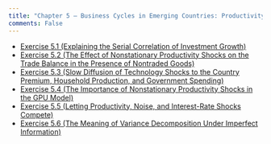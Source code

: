 ```yaml
---
title: "Chapter 5 – Business Cycles in Emerging Countries: Productivity Shocks versus Financial Fricitions"
comments: False
---
```


- [Exercise 5.1 (Explaining the Serial Correlation of Investment Growth)](5_1.qmd)
- [Exercise 5.2 (The Effect of Nonstationary Productivity Shocks on the Trade Balance in the Presence of Nontraded Goods)](5_2.qmd)
- [Exercise 5.3 (Slow Diffusion of  Technology Shocks to  the Country Premium, Household Production, and Government Spending)](5_3.qmd)
- [Exercise 5.4 (The Importance of Nonstationary Productivity Shocks in the GPU Model)](5_4.qmd)
- [Exercise 5.5 (Letting Productivity, Noise, and Interest-Rate Shocks Compete)](5_5.qmd)
- [Exercise 5.6 (The Meaning of Variance Decomposition Under Imperfect Information)](5_6.qmd)